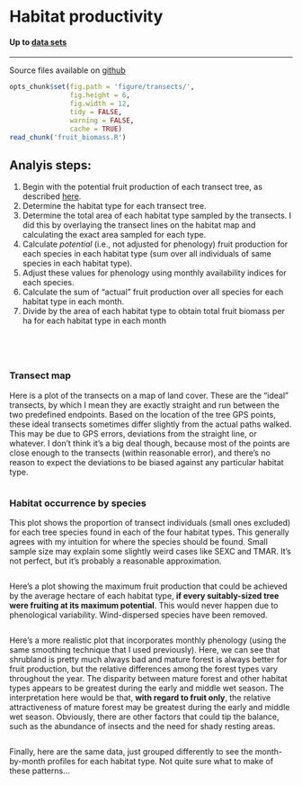 Habitat productivity
==============================

#### Up to [data sets](../index.html)
******
Source files available on [github](https://github.com/camposfa/Transects)
<br>

```r
opts_chunk$set(fig.path = 'figure/transects/', 
               fig.height = 6, 
               fig.width = 12, 
               tidy = FALSE, 
               warning = FALSE,
               cache = TRUE)
read_chunk('fruit_biomass.R')
```

## Analyis steps:
1. Begin with the potential fruit production of each transect tree, as described [here](http://www.ucalgary.ca/~facampos/data/fruit/).
2. Determine the habitat type for each transect tree.
3. Determine the total area of each habitat type sampled by the transects. I did this by overlaying the transect lines on the habitat map and calculating the exact area sampled for each type.
4. Calculate _potential_ (i.e., not adjusted for phenology) fruit production for each species in each habitat type (sum over all individuals of same species in each habitat type).
5. Adjust these values for phenology using monthly availability indices for each species.
5. Calculate the sum of "actual" fruit production over all species for each habitat type in each month.
6. Divide by the area of each habitat type to obtain total fruit biomass per ha for each habitat type in each month


```r
```

```r
```

```r
```

```r
```

### Transect map

Here is a plot of the transects on a map of land cover. These are the "ideal" transects, by which I mean they are exactly straight and run between the two predefined endpoints. Based on the location of the tree GPS points, these ideal transects sometimes differ slightly from the actual paths walked. This may be due to GPS errors, deviations from the straight line, or whatever. I don't think it's a big deal though, because most of the points are close enough to the transects (within reasonable error), and there's no reason to expect the deviations to be biased against any particular habitat type.

```r
```

### Habitat occurrence by species

This plot shows the proportion of transect individuals (small ones excluded) for each tree species found in each of the four habitat types. This generally agrees with my intuition for where the species should be found. Small sample size may explain some slightly weird cases like SEXC and TMAR. It's not perfect, but it's probably a reasonable approximation.

```r
```

Here's a plot showing the maximum fruit production that could be achieved by the average hectare of each habitat type, __if every suitably-sized tree were fruiting at its maximum potential__. This would never happen due to phenological variability. Wind-dispersed species have been removed.

```r
```

Here's a more realistic plot that incorporates monthly phenology (using the same smoothing technique that I used previously). Here, we can see that shrubland is pretty much always bad and mature forest is always better for fruit production, but the relative differences among the forest types vary throughout the year. The disparity between mature forest and other habitat types appears to be greatest during the early and middle wet season. The interpretation here would be that, __with regard to fruit only__, the relative attractiveness of mature forest may be greatest during the early and middle wet season. Obviously, there are other factors that could tip the balance, such as the abundance of insects and the need for shady resting areas.

```r
```

Finally, here are the same data, just grouped differently to see the month-by-month profiles for each habitat type. Not quite sure what to make of these patterns...

```r
```